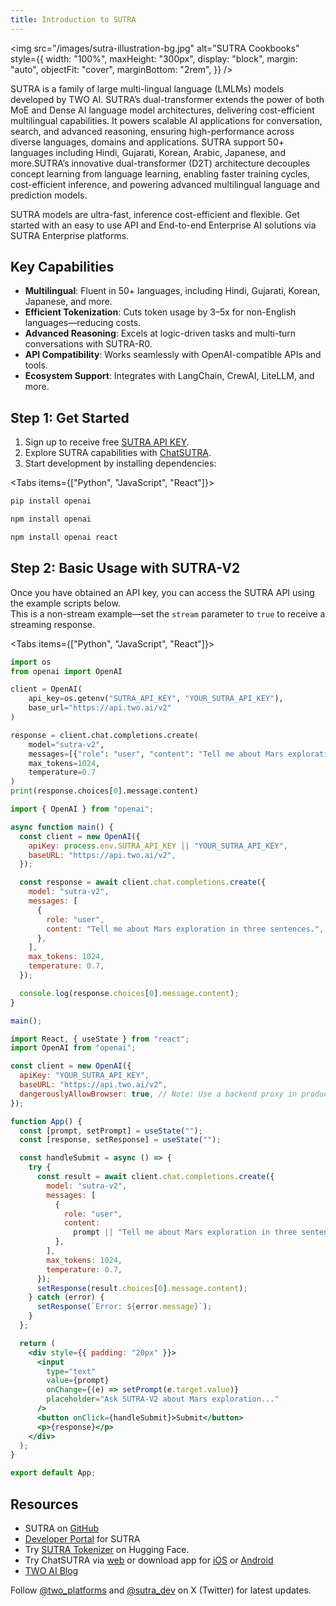 ```yaml
---
title: Introduction to SUTRA
---
```


<img
  src="/images/sutra-illustration-bg.jpg"
  alt="SUTRA Cookbooks"
  style={{
    width: "100%",
    maxHeight: "300px",
    display: "block",
    margin: "auto",
    objectFit: "cover",
    marginBottom: "2rem",
  }}
/>

SUTRA is a family of large multi-lingual language (LMLMs) models developed by TWO AI. SUTRA’s dual-transformer extends the power of both MoE and Dense AI language model architectures, delivering cost-efficient multilingual capabilities. It powers scalable AI applications for conversation, search, and advanced reasoning, ensuring high-performance across diverse languages, domains and applications. SUTRA support 50+ languages including Hindi, Gujarati, Korean, Arabic, Japanese, and more.SUTRA’s innovative dual-transformer (D2T) architecture decouples concept learning from language learning, enabling faster training cycles, cost-efficient inference, and powering advanced multilingual language and prediction models.

SUTRA models are ultra-fast, inference cost-efficient and flexible. Get started with an easy to use API and End-to-end Enterprise AI solutions via SUTRA Enterprise platforms.

## Key Capabilities

- **Multilingual**: Fluent in 50+ languages, including Hindi, Gujarati, Korean, Japanese, and more.
- **Efficient Tokenization**: Cuts token usage by 3–5x for non-English languages—reducing costs.
- **Advanced Reasoning**: Excels at logic-driven tasks and multi-turn conversations with SUTRA-R0.
- **API Compatibility**: Works seamlessly with OpenAI-compatible APIs and tools.
- **Ecosystem Support**: Integrates with LangChain, CrewAI, LiteLLM, and more.

## Step 1: Get Started

1. Sign up to receive free [SUTRA API KEY](https://www.two.ai/sutra/api).
2. Explore SUTRA capabilities with [ChatSUTRA](https://chat.two.ai).
3. Start development by installing dependencies:

<Tabs items={["Python", "JavaScript", "React"]}>
<Tab title="Python">

```bash
pip install openai
```

</Tab>
<Tab title="JavaScript">

```bash
npm install openai
```

</Tab>
<Tab title="React">

```bash
npm install openai react
```

</Tab>
</Tabs>

## Step 2: Basic Usage with SUTRA-V2

Once you have obtained an API key, you can access the SUTRA API using the example scripts below.  
This is a non-stream example—set the <code>stream</code> parameter to <code>true</code> to receive a streaming response.

<Tabs items={["Python", "JavaScript", "React"]}>
<Tab title="Python">

```python
import os
from openai import OpenAI

client = OpenAI(
    api_key=os.getenv("SUTRA_API_KEY", "YOUR_SUTRA_API_KEY"),
    base_url="https://api.two.ai/v2"
)

response = client.chat.completions.create(
    model="sutra-v2",
    messages=[{"role": "user", "content": "Tell me about Mars exploration in three sentences."}],
    max_tokens=1024,
    temperature=0.7
)
print(response.choices[0].message.content)
```

</Tab>
<Tab title="JavaScript">

```javascript
import { OpenAI } from "openai";

async function main() {
  const client = new OpenAI({
    apiKey: process.env.SUTRA_API_KEY || "YOUR_SUTRA_API_KEY",
    baseURL: "https://api.two.ai/v2",
  });

  const response = await client.chat.completions.create({
    model: "sutra-v2",
    messages: [
      {
        role: "user",
        content: "Tell me about Mars exploration in three sentences.",
      },
    ],
    max_tokens: 1024,
    temperature: 0.7,
  });

  console.log(response.choices[0].message.content);
}

main();
```

</Tab>
<Tab title="React">

```jsx
import React, { useState } from "react";
import OpenAI from "openai";

const client = new OpenAI({
  apiKey: "YOUR_SUTRA_API_KEY",
  baseURL: "https://api.two.ai/v2",
  dangerouslyAllowBrowser: true, // Note: Use a backend proxy in production
});

function App() {
  const [prompt, setPrompt] = useState("");
  const [response, setResponse] = useState("");

  const handleSubmit = async () => {
    try {
      const result = await client.chat.completions.create({
        model: "sutra-v2",
        messages: [
          {
            role: "user",
            content:
              prompt || "Tell me about Mars exploration in three sentences.",
          },
        ],
        max_tokens: 1024,
        temperature: 0.7,
      });
      setResponse(result.choices[0].message.content);
    } catch (error) {
      setResponse(`Error: ${error.message}`);
    }
  };

  return (
    <div style={{ padding: "20px" }}>
      <input
        type="text"
        value={prompt}
        onChange={(e) => setPrompt(e.target.value)}
        placeholder="Ask SUTRA-V2 about Mars exploration..."
      />
      <button onClick={handleSubmit}>Submit</button>
      <p>{response}</p>
    </div>
  );
}

export default App;
```

</Tab>
</Tabs>

## Resources

- SUTRA on [GitHub](https://github.com/sutra-dev)
- [Developer Portal](https://developer.two.ai/) for SUTRA
- Try [SUTRA Tokenizer](https://huggingface.co/spaces/TWO/sutra-tokenizer-comparison) on Hugging Face.
- Try ChatSUTRA via [web](https://chat.two.ai) or download app for [iOS](https://apps.apple.com/us/app/chatsutra/id6503036417) or [Android](https://play.google.com/store/apps/details?id=com.two.chatsutra)
- [TWO AI Blog](https://www.two.ai/blog)

Follow [@two_platforms](https://x.com/two_platforms) and [@sutra_dev](https://x.com/sutra_dev) on X (Twitter) for latest updates.

